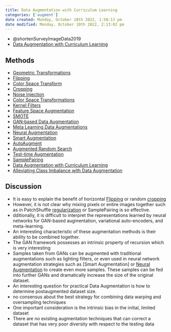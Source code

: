 ```yaml
---
title: Data Augmentation with Curriculum Learning
categories: ['augment']
date created: Monday, October 10th 2022, 1:58:13 pm
date modified: Monday, October 10th 2022, 2:13:02 pm
---
```




- @shortenSurveyImageData2019
- [Data Augmentation with Curriculum Learning](Data Augmentation with Curriculum Learning.qmd)

## Methods
- [Geometric Transformations](Geometric%20Transformations.qmd)
- [Flipping](Flipping.qmd)
- [Color Space Transform](Color%20Space%20Transform.qmd)
- [Cropping](Cropping.qmd)
- [Noise Injection](Noise%20Injection.qmd)
- [Color Space Transformations](Color%20Space%20Transformations.qmd)
- [Kernel Filters](Kernel%20Filters.qmd)
- [Feature Space Augmentation](Feature%20Space%20Augmentation.qmd)
- [SMOTE ](SMOTE%20)
- [GAN‐based Data Augmentation](GAN‐based%20Data%20Augmentation.qmd)
- [Meta Learning Data Augmentations](Meta%20Learning%20Data%20Augmentations.qmd)
- [Neural Augmentation](Neural%20Augmentation.qmd)
- [Smart Augmentation](Smart%20Augmentation.qmd)
- [AutoAugment](AutoAugment.qmd)
- [Augmented Random Search](Augmented%20Random%20Search.qmd)
- [Test-time Augmentation](Test-time%20Augmentation.qmd)
- [SamplePairing](SamplePairing.qmd)
- [Data Augmentation with Curriculum Learning](Data%20Augmentation%20with%20Curriculum%20Learning.qmd)
- [Alleviating Class Imbalance with Data Augmentation](Alleviating%20Class%20Imbalance%20with%20Data%20Augmentation.qmd)

## Discussion
- It is easy to explain the benefit of horizontal [Flipping](Flipping.qmd) or random [cropping](cropping.qmd)
- However, it is not clear why mixing pixels or entire images together such as in PatchShuffle [regularization](regularization.qmd) or SamplePairing is so effective.
- dditionally, it is difficult to interpret the representations learned by neural networks for GAN-based augmentation, variational auto-encoders, and meta-learning.
- An interesting characteristic of these augmentation methods is their ability to be combined together.
- The GAN framework possesses an intrinsic property of recursion which is very interesting
- Samples taken from GANs can be augmented with traditional augmentations such as lighting filters, or even used in neural network augmentation strategies such as [Smart Augmentation] or [Neural Augmentation](Smart Augmentation] or [Neural Augmentation.qmd) to create even more samples. These samples can be fed into further GANs and dramatically increase the size of the original dataset.
- An interesting question for practical Data Augmentation is how to determine postaugmented dataset size.
- no consensus about the best strategy for combining data warping and oversampling techniques
- One important consideration is the intrinsic bias in the initial, limited dataset
- There are no existing augmentation techniques that can correct a dataset that has very poor diversity with respect to the testing data



